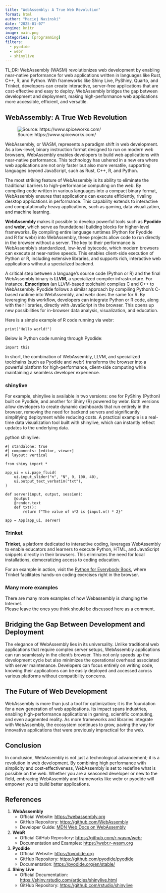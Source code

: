 ```yaml
---
title: "WebAssembly: A True Web Revolution"
format: html
author: "Maciej Nasinski"
date: "2025-01-07"
engine: knitr
image: main.png
categories: [programming]
filters: 
  - pyodide
  - webr
  - shinylive
---
```


TL;DR: WebAssembly (WASM) revolutionizes web development by enabling near-native performance for web applications written in languages like Rust, C++, R, and Python. With frameworks like Shiny Live, PyShiny, Quarto, and Trinket, developers can create interactive, server-free applications that are cost-effective and easy to deploy. WebAssembly bridges the gap between development and deployment, making high-performance web applications more accessible, efficient, and versatile.

## WebAssembly: A True Web Revolution

![Source: https://www.spiceworks.com/](wasm.png)

WebAssembly, or WASM, represents a paradigm shift in web development. As a low-level, binary instruction format designed to run on modern web browsers, WebAssembly enables developers to build web applications with near-native performance. This technology has ushered in a new era where web applications are not only faster but also more versatile, supporting languages beyond JavaScript, such as Rust, C++, R, and Python.

The most striking feature of WebAssembly is its ability to eliminate the traditional barriers to high-performance computing on the web. By compiling code written in various languages into a compact binary format, WebAssembly ensures that applications can execute efficiently, rivaling desktop applications in performance. This capability extends to interactive and computationally heavy applications, such as gaming, data visualization, and machine learning.

**WebAssembly** makes it possible to develop powerful tools such as **Pyodide** and **webr**, which serve as foundational building blocks for higher-level frameworks. By compiling entire language runtimes (Python for Pyodide and R for webr) into WebAssembly, these projects allow code to run directly in the browser without a server. The key to their performance is WebAssembly's standardized, low-level bytecode, which modern browsers can execute at near-native speeds. This enables client-side execution of Python or R, including extensive libraries, and supports rich, interactive web applications without a specialized backend.

A critical step between a language's source code (Python or R) and the final WebAssembly binary is **LLVM**, a specialized compiler infrastructure. For instance, **Emscripten** (an LLVM-based toolchain) compiles C and C++ to WebAssembly. Pyodide follows a similar approach by compiling Python's C-based runtime into WebAssembly, and webr does the same for R. By leveraging this workflow, developers can integrate Python or R code, along with their libraries, directly with JavaScript in the browser. This opens up new possibilities for in-browser data analysis, visualization, and education.

Here is a simple example of R code running via webr:

```webr-r
print("Hello world!")
```

Below is Python code running through Pyodide:

```pyodide-python
import this
```

In short, the combination of WebAssembly, LLVM, and specialized toolchains (such as Pyodide and webr) transforms the browser into a powerful platform for high-performance, client-side computing while maintaining a seamless developer experience.

### shinylive

For example, shinylive is available in two versions: one for PyShiny (Python) built on Pyodide, and another for Shiny (R) powered by webr. Both versions allow developers to create dynamic dashboards that run entirely in the browser, removing the need for backend servers and significantly simplifying deployment while reducing costs. A practical example is a real-time data visualization tool built with shinylive, which can instantly reflect updates to the underlying data.

python shinylive:

```shinylive-python
#| standalone: true
#| components: [editor, viewer]
#| layout: vertical

from shiny import *

app_ui = ui.page_fluid(
    ui.input_slider("n", "N", 0, 100, 40),
    ui.output_text_verbatim("txt"),
)

def server(input, output, session):
    @output
    @render.text
    def txt():
        return f"The value of n*2 is {input.n() * 2}"

app = App(app_ui, server)
```

### Trinket

**Trinket**, a platform dedicated to interactive coding, leverages WebAssembly to enable educators and learners to execute Python, HTML, and JavaScript snippets directly in their browsers. This eliminates the need for local installations, democratizing access to coding education. 
  
For an example in action, visit the [Python for Everybody Book](https://books.trinket.io/pfe/index.html), where Trinket facilitates hands-on coding exercises right in the browser.

### Many more examples

There are many more examples of how Webassembly is changing the Internet.  
Please leave the ones you think should be discussed here as a comment.

## Bridging the Gap Between Development and Deployment

The elegance of WebAssembly lies in its universality. Unlike traditional web applications that require complex server setups, WebAssembly applications can run seamlessly in the client’s browser. This not only speeds up the development cycle but also minimizes the operational overhead associated with server maintenance. Developers can focus entirely on writing code, knowing their applications can be easily deployed and accessed across various platforms without compatibility concerns.

## The Future of Web Development

WebAssembly is more than just a tool for optimization; it is the foundation for a new generation of web applications. Its impact spans industries, enabling high-performance applications in gaming, scientific computing, and even augmented reality. As more frameworks and libraries integrate with WebAssembly, the ecosystem continues to grow, paving the way for innovative applications that were previously impractical for the web.

## Conclusion

In conclusion, WebAssembly is not just a technological advancement; it is a revolution in web development. By combining high performance with simplicity and cost-effectiveness, WebAssembly is set to redefine what is possible on the web. Whether you are a seasoned developer or new to the field, embracing WebAssembly and frameworks like webr or pyodide will empower you to build better applications.

## References

1. **WebAssembly**  
   - Official Website: [https://webassembly.org](https://webassembly.org)  
   - GitHub Repository: [https://github.com/WebAssembly](https://github.com/WebAssembly)  
   - Developer Guide: [MDN Web Docs on WebAssembly](https://developer.mozilla.org/en-US/docs/WebAssembly)

2. **WebR**  
   - Official GitHub Repository: [https://github.com/r-wasm/webr](https://github.com/r-wasm/webr)  
   - Documentation and Examples: [https://webr.r-wasm.org](https://webr.r-wasm.org)

3. **Pyodide**  
   - Official Website: [https://pyodide.org](https://pyodide.org)  
   - GitHub Repository: [https://github.com/pyodide/pyodide](https://github.com/pyodide/pyodide)  
   - Documentation: [https://pyodide.org/en/stable/](https://pyodide.org/en/stable/)

4. **Shiny Live**  
   - Official Documentation: [https://shiny.rstudio.com/articles/shinylive.html](https://shiny.rstudio.com/articles/shinylive.html)  
   - GitHub Repository: [https://github.com/rstudio/shinylive](https://github.com/rstudio/shinylive)
